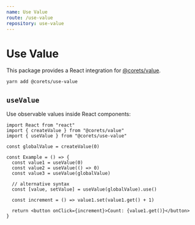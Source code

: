 ```yaml
---
name: Use Value
route: /use-value
repository: use-value
---
```


# Use Value

This package provides a React integration for [@corets/value](/value).

```bash
yarn add @corets/use-value
```

## `useValue`

Use observable values inside React components:

```tsx
import React from "react"
import { createValue } from "@corets/value"
import { useValue } from "@corets/use-value"

const globalValue = createValue(0)

const Example = () => {
  const value1 = useValue(0)
  const value2 = useValue(() => 0)
  const value3 = useValue(globalValue)

  // alternative syntax
  const [value, setValue] = useValue(globalValue).use()

  const increment = () => value1.set(value1.get() + 1)

  return <button onClick={increment}>Count: {value1.get()}</button>
}
```
